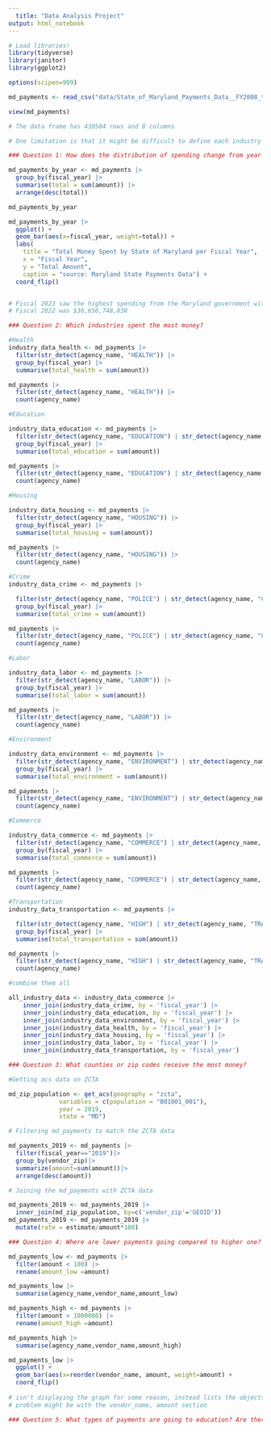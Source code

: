 ```yaml
---
  title: "Data Analysis Project"
output: html_notebook
---
```


```r
# Load libraries!
library(tidyverse)
library(janitor)
library(ggplot2)

options(scipen=999)
```

```r
md_payments <- read_csv("data/State_of_Maryland_Payments_Data__FY2008_to_FY2024.csv") |> clean_names()

view(md_payments)

# The data frame has 430584 rows and 8 columns

# One limitation is that it might be difficult to define each industry just based on agency, and we do not know what each code in the category column means or stands for. In terms sof timeframe, we do not have limitations as our data spans from 2008 to 2024.

```

```r
### Question 1: How does the distribution of spending change from year to year?

md_payments_by_year <- md_payments |>
  group_by(fiscal_year) |>
  summarise(total = sum(amount)) |>
  arrange(desc(total)) 

md_payments_by_year

md_payments_by_year |>
  ggplot() + 
  geom_bar(aes(x=fiscal_year, weight=total)) +
  labs(
    title = "Total Money Spent by State of Maryland per Fiscal Year",
    x = "Fiscal Year",
    y = "Total Amount",
    caption = "source: Maryland State Payments Data") +
  coord_flip()


# Fiscal 2023 saw the highest spending from the Maryland government with $193,756,398,403 paid.
# Fiscal 2022 was $36,656,748,838	

```

```r
### Question 2: Which industries spent the most money?

#Health
industry_data_health <- md_payments |>
  filter(str_detect(agency_name, "HEALTH")) |>
  group_by(fiscal_year) |>
  summarise(total_health = sum(amount))

md_payments |>
  filter(str_detect(agency_name, "HEALTH")) |>
  count(agency_name)

#Education

industry_data_education <- md_payments |>
  filter(str_detect(agency_name, "EDUCATION") | str_detect(agency_name, "SCHOOL")) |>
  group_by(fiscal_year) |>
  summarise(total_education = sum(amount))

md_payments |>
  filter(str_detect(agency_name, "EDUCATION") | str_detect(agency_name, "SCHOOL")) |>
  count(agency_name)

#Housing

industry_data_housing <- md_payments |>
  filter(str_detect(agency_name, "HOUSING")) |>
  group_by(fiscal_year) |>
  summarise(total_housing = sum(amount))

md_payments |>
  filter(str_detect(agency_name, "HOUSING")) |>
  count(agency_name)

#Crime
industry_data_crime <- md_payments |>

  filter(str_detect(agency_name, "POLICE") | str_detect(agency_name, "CRIME") | str_detect(agency_name, "SAFETY")) |>
  group_by(fiscal_year) |>
  summarise(total_crime = sum(amount))

md_payments |>
  filter(str_detect(agency_name, "POLICE") | str_detect(agency_name, "CRIME") | str_detect(agency_name, "SAFETY")) |>
  count(agency_name)

#Labor

industry_data_labor <- md_payments |>
  filter(str_detect(agency_name, "LABOR")) |>
  group_by(fiscal_year) |>
  summarise(total_labor = sum(amount))

md_payments |>
  filter(str_detect(agency_name, "LABOR")) |>
  count(agency_name)

#Environment

industry_data_environment <- md_payments |>
  filter(str_detect(agency_name, "ENVIRONMENT") | str_detect(agency_name, "AGRICULTURE")) |>
  group_by(fiscal_year) |>
  summarise(total_environment = sum(amount))

md_payments |>
  filter(str_detect(agency_name, "ENVIRONMENT") | str_detect(agency_name, "AGRICULTURE")) |>
  count(agency_name)

#Commerce

industry_data_commerce <- md_payments |>
  filter(str_detect(agency_name, "COMMERCE") | str_detect(agency_name, "COMPTROLLER")) |>
  group_by(fiscal_year) |>
  summarise(total_commerce = sum(amount))

md_payments |>
  filter(str_detect(agency_name, "COMMERCE") | str_detect(agency_name, "COMPTROLLER")) |>
  count(agency_name)

#Transportation
industry_data_transportation <- md_payments |>

  filter(str_detect(agency_name, "HIGH") | str_detect(agency_name, "TRANS") | str_detect(agency_name, "MDOT")) |>
  group_by(fiscal_year) |>
  summarise(total_transportation = sum(amount))

md_payments |>
  filter(str_detect(agency_name, "HIGH") | str_detect(agency_name, "TRANS") | str_detect(agency_name, "MDOT")) |>
  count(agency_name)

#combine them all

all_industry_data <- industry_data_commerce |>
    inner_join(industry_data_crime, by = 'fiscal_year') |>
    inner_join(industry_data_education, by = 'fiscal_year') |>
    inner_join(industry_data_environment, by = 'fiscal_year') |>
    inner_join(industry_data_health, by = 'fiscal_year') |>
    inner_join(industry_data_housing, by = 'fiscal_year') |>
    inner_join(industry_data_labor, by = 'fiscal_year') |>
    inner_join(industry_data_transportation, by = 'fiscal_year')

```

```r
### Question 3: What counties or zip codes receive the most money?

#Getting acs data on ZCTA

md_zip_population <- get_acs(geography = "zcta",
              variables = c(population = "B01001_001"),
              year = 2019,
              state = "MD")

# Filtering md_payments to match the ZCTA data

md_payments_2019 <- md_payments |>
  filter(fiscal_year=="2019")|>
  group_by(vendor_zip)|>
  summarize(amount=sum(amount))|>
  arrange(desc(amount))

# Joining the md_payments with ZCTA data

md_payments_2019 <- md_payments_2019 |>
  inner_join(md_zip_population, by=c('vendor_zip'='GEOID'))
md_payments_2019 <- md_payments_2019 |>
  mutate(rate = estimate/amount*100)


```

```r
### Question 4: Where are lower payments going compared to higher one?

md_payments_low <- md_payments |>
  filter(amount < 100) |>
  rename(amount_low =amount)

md_payments_low |>
  summarise(agency_name,vendor_name,amount_low)

md_payments_high <- md_payments |>
  filter(amount > 1000000) |>
  rename(amount_high =amount)

md_payments_high |> 
  summarise(agency_name,vendor_name,amount_high)

md_payments_low |>
  ggplot() +
  geom_bar(aes(x=reorder(vendor_name, amount, weight=amount) +
  coord_flip()  
  
# isn't displaying the graph for some reason, instead lists the objects 
# problem might be with the vendor_name, amount section
```

```r
### Question 5: What types of payments are going to education? Are there differences in which systems recieve more/less money

```
